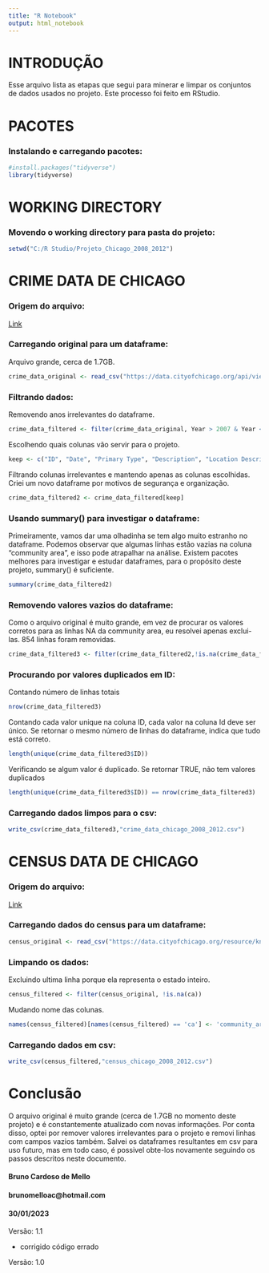 ---
title: "R Notebook"
output: html_notebook
---

# INTRODUÇÃO

Esse arquivo lista as etapas que segui para minerar e limpar os conjuntos de dados usados no projeto. Este processo foi feito em RStudio.

# PACOTES

### Instalando e carregando pacotes:

```{r}
#install.packages("tidyverse")
library(tidyverse)
```

# WORKING DIRECTORY

### Movendo o working directory para pasta do projeto:

```{r}
setwd("C:/R Studio/Projeto_Chicago_2008_2012")
```

# CRIME DATA DE CHICAGO

### Origem do arquivo:

[Link](https://data.cityofchicago.org/Public-Safety/Crimes-2001-to-Present/ijzp-q8t2?utm_medium=Exinfluencer&utm_source=Exinfluencer&utm_content=000026UJ&utm_term=10006555&utm_id=NA-SkillsNetwork-Channel-SkillsNetworkCoursesIBMDeveloperSkillsNetworkDB0201ENSkillsNetwork20127838-2022-01-01)

### Carregando original para um dataframe:

Arquivo grande, cerca de 1.7GB.

```{r}
crime_data_original <- read_csv("https://data.cityofchicago.org/api/views/ijzp-q8t2/rows.csv?accessType=DOWNLOAD")
```

### Filtrando dados:

Removendo anos irrelevantes do dataframe.

```{r}
crime_data_filtered <- filter(crime_data_original, Year > 2007 & Year < 2013)
```

Escolhendo quais colunas vão servir para o projeto.

```{r}
keep <- c("ID", "Date", "Primary Type", "Description", "Location Description", "Arrest", "Domestic", "Community Area", "Year")
```

Filtrando colunas irrelevantes e mantendo apenas as colunas escolhidas. Criei um novo dataframe por motivos de segurança e organização.

```{r}
crime_data_filtered2 <- crime_data_filtered[keep]
```

### Usando summary() para investigar o dataframe:

Primeiramente, vamos dar uma olhadinha se tem algo muito estranho no dataframe. Podemos observar que algumas linhas estão vazias na coluna "community area", e isso pode atrapalhar na análise. Existem pacotes melhores para investigar e estudar dataframes, para o propósito deste projeto, summary() é suficiente.

```{r}
summary(crime_data_filtered2)
```

### Removendo valores vazios do dataframe:

Como o arquivo original é muito grande, em vez de procurar os valores corretos para as linhas NA da community area, eu resolvei apenas exclui-las. 854 linhas foram removidas.

```{r}
crime_data_filtered3 <- filter(crime_data_filtered2,!is.na(crime_data_filtered2[8]))
```

### Procurando por valores duplicados em ID:

Contando número de linhas totais

```{r}
nrow(crime_data_filtered3)
```

Contando cada valor unique na coluna ID, cada valor na coluna Id deve ser único. Se retornar o mesmo número de linhas do dataframe, indica que tudo está correto.

```{r}
length(unique(crime_data_filtered3$ID))
```

Verificando se algum valor é duplicado. Se retornar TRUE, não tem valores duplicados

```{r}
length(unique(crime_data_filtered3$ID)) == nrow(crime_data_filtered3)
```

### Carregando dados limpos para o csv:

```{r}
write_csv(crime_data_filtered3,"crime_data_chicago_2008_2012.csv")
```

# CENSUS DATA DE CHICAGO

### Origem do arquivo:

[Link](https://data.cityofchicago.org/Health-Human-Services/Census-Data-Selected-socioeconomic-indicators-in-C/kn9c-c2s2?utm_medium=Exinfluencer&utm_source=Exinfluencer&utm_content=000026UJ&utm_term=10006555&utm_id=NA-SkillsNetwork-Channel-SkillsNetworkCoursesIBMDeveloperSkillsNetworkDB0201ENSkillsNetwork20127838-2022-01-01)

### Carregando dados do census para um dataframe:

```{r}
census_original <- read_csv("https://data.cityofchicago.org/resource/kn9c-c2s2.csv")
```

### Limpando os dados:

Excluindo ultima linha porque ela representa o estado inteiro.

```{r}
census_filtered <- filter(census_original, !is.na(ca))
```

Mudando nome das colunas.

```{r}
names(census_filtered)[names(census_filtered) == 'ca'] <- 'community_area_number'
```

### Carregando dados em csv:

```{r}
write_csv(census_filtered,"census_chicago_2008_2012.csv")
```

# Conclusão

O arquivo original é muito grande (cerca de 1.7GB no momento deste projeto) e é constantemente atualizado com novas informações. Por conta disso, optei por remover valores irrelevantes para o projeto e removi linhas com campos vazios também. Salvei os dataframes resultantes em csv para uso futuro, mas em todo caso, é possivel obte-los novamente seguindo os passos descritos neste documento.

#### Bruno Cardoso de Mello

#### brunomelloac\@hotmail.com

#### 30/01/2023

Versão: 1.1

 - corrigido código errado

Versão: 1.0
